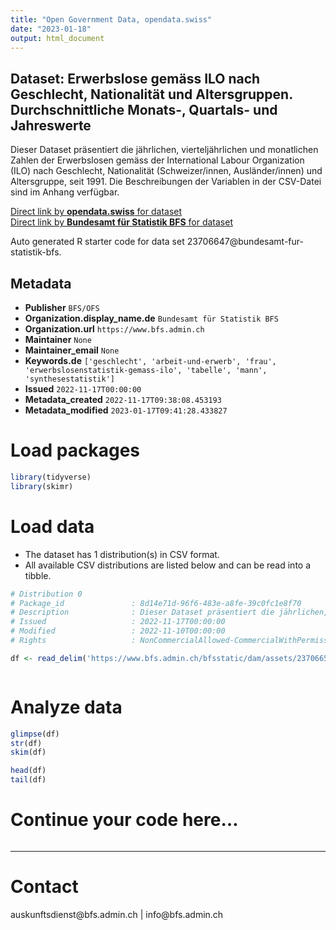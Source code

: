 ```yaml
---
title: "Open Government Data, opendata.swiss"
date: "2023-01-18"
output: html_document
---
```


## Dataset: Erwerbslose gemäss ILO nach Geschlecht, Nationalität und Altersgruppen. Durchschnittliche Monats-, Quartals- und Jahreswerte

Dieser Dataset präsentiert die jährlichen, vierteljährlichen und monatlichen Zahlen der Erwerbslosen gemäss der International Labour Organization (ILO) nach Geschlecht, Nationalität (Schweizer/innen, Ausländer/innen) und Altersgruppe, seit 1991. Die Beschreibungen der Variablen in der CSV-Datei sind im Anhang verfügbar.

[Direct link by **opendata.swiss** for dataset](https://opendata.swiss/de/dataset/erwerbslose-gemass-ilo-nach-geschlecht-nationalitat-und-altersgruppen-durchschnittliche-monats-1)<br>
[Direct link by **Bundesamt für Statistik BFS** for dataset](https://www.bfs.admin.ch/asset/de/ts-x-03.03.01.01)

Auto generated R starter code for data set 23706647@bundesamt-fur-statistik-bfs.

## Metadata

- **Publisher** `BFS/OFS`
- **Organization.display_name.de** `Bundesamt für Statistik BFS`
- **Organization.url** `https://www.bfs.admin.ch`
- **Maintainer** `None`
- **Maintainer_email** `None`
- **Keywords.de** `['geschlecht', 'arbeit-und-erwerb', 'frau', 'erwerbslosenstatistik-gemass-ilo', 'tabelle', 'mann', 'synthesestatistik']`
- **Issued** `2022-11-17T00:00:00`
- **Metadata_created** `2022-11-17T09:38:08.453193`
- **Metadata_modified** `2023-01-17T09:41:28.433827`


# Load packages

```r

library(tidyverse)
library(skimr)

```

# Load data

-   The dataset has 1 distribution(s) in CSV format.
-   All available CSV distributions are listed below and can be read into a tibble.

```r

# Distribution 0
# Package_id               : 8d14e71d-96f6-483e-a8fe-39c0fc1e8f70
# Description              : Dieser Dataset präsentiert die jährlichen, vierteljährlichen und monatlichen Zahlen der Erwerbslosen gemäss der International Labour Organization (ILO) nach Geschlecht, Nationalität (Schweizer/innen, Ausländer/innen) und Altersgruppe, seit 1991. Die Beschreibungen der Variablen in der CSV-Datei sind im Anhang verfügbar.
# Issued                   : 2022-11-17T00:00:00
# Modified                 : 2022-11-10T00:00:00
# Rights                   : NonCommercialAllowed-CommercialWithPermission-ReferenceRequired

df <- read_delim('https://www.bfs.admin.ch/bfsstatic/dam/assets/23706650/master')



```

# Analyze data

```r

glimpse(df)
str(df)
skim(df)

head(df)
tail(df)

```

# Continue your code here...

```r

```

------------------------------------------------------------------------

# Contact

auskunftsdienst@bfs.admin.ch | info@bfs.admin.ch
